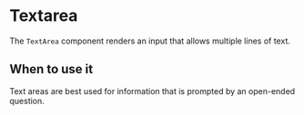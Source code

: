 
<Meta of={Stories} />

# Textarea

<Status variant="stable" />

The `TextArea` component renders an input that allows multiple lines of text.

<Story of={TextArea.Base} />

<Props />

## When to use it

Text areas are best used for information that is prompted by an open-ended question.
